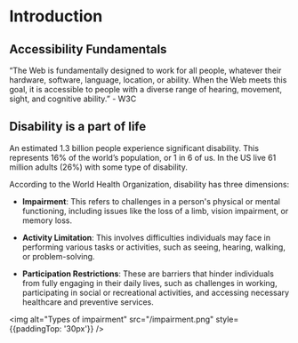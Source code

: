 # Introduction


## Accessibility Fundamentals
“The Web is fundamentally designed to work for all people, whatever their hardware, software, language, location, or ability. When the Web meets this goal, it is accessible to people with a diverse range of hearing, movement, sight, and cognitive ability.” - W3C

## Disability is a part of life

An estimated 1.3 billion people experience significant disability. This represents 16% of the world’s population, or 1 in 6 of us. In the US live 61 million adults (26%) with some type of disability.

According to the World Health Organization, disability has three dimensions:

- **Impairment**: This refers to challenges in a person's physical or mental functioning, including issues like the loss of a limb, vision impairment, or memory loss.

- **Activity Limitation**: This involves difficulties individuals may face in performing various tasks or activities, such as seeing, hearing, walking, or problem-solving.

- **Participation Restrictions**: These are barriers that hinder individuals from fully engaging in their daily lives, such as challenges in working, participating in social or recreational activities, and accessing necessary healthcare and preventive services.

<img alt="Types of impairment" src="/impairment.png" style={{paddingTop: '30px'}} />